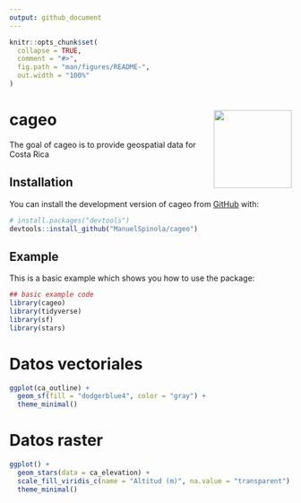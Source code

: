 ```yaml
---
output: github_document
---
```


<!-- README.md is generated from README.Rmd. Please edit that file -->

```r
knitr::opts_chunk$set(
  collapse = TRUE,
  comment = "#>",
  fig.path = "man/figures/README-",
  out.width = "100%"
)
```

# cageo <img src="man/figures/logo.png" align="right" height="139" />

<!-- badges: start -->
<!-- badges: end -->

The goal of cageo is to provide geospatial data for Costa Rica

## Installation

You can install the development version of cageo from [GitHub](https://github.com/) with:

``` r
# install.packages("devtools")
devtools::install_github("ManuelSpinola/cageo")
```

## Example

This is a basic example which shows you how to use the package:

```r
## basic example code
library(cageo)
library(tidyverse)
library(sf)
library(stars)
```

# Datos vectoriales

```r
ggplot(ca_outline) +
  geom_sf(fill = "dodgerblue4", color = "gray") +
  theme_minimal()
```

# Datos raster

```r
ggplot() +
  geom_stars(data = ca_elevation) +
  scale_fill_viridis_c(name = "Altitud (m)", na.value = "transparent") +
  theme_minimal()
```



